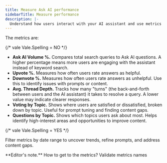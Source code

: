 ```yaml
---
title: Measure Ask AI performance
sidebarTitle: Measure performance
description: |-
  Understand how users interact with your AI assistant and use metrics to improve their experience.
---
```


The metrics are:

{/* vale Vale.Spelling = NO */}

- **Ask AI Volume %.** Compares total search queries to Ask AI questions. A higher percentage means more users are engaging with the assistant instead of keyword search.
- **Upvote %.** Measures how often users rate answers as helpful.
- **Downvote %.** Measures how often users rate answers as unhelpful. Use this to identify issues with prompts or content.
- **Avg. Thread Depth.** Tracks how many "turns" (the back-and-forth between users and the AI assistant) it takes to resolve a query. A lower value may indicate clearer responses.
- **Voting by Topic.** Shows where users are satisfied or dissatisfied, broken down by topic. Useful for prompt tuning and finding content gaps.
- **Questions by Topic.** Shows which topics users ask about most. Helps identify high-interest areas and opportunities to improve content.

{/* vale Vale.Spelling = YES */}

Filter metrics by date range to uncover trends, refine prompts, and address content gaps.

<Note>
    **Editor's note.**
    How to get to the metrics?
    Validate metrics names
</Note>